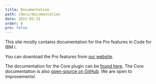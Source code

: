 ```yaml
---
title: Documentation
path: /docs/documentation
date: 2021-05-31
order: 0
pro: false
---
```


This site mostly contains documentation for the Pro features in Code for IBM i.

You can download the Pro features from [our website](https://code.ileditor.dev/).

The documentation for the Core plugin can be [found here](https://halcyon-tech.github.io/code-for-ibmi/#/). The Core documentation is also [open-source on GitHub](https://github.com/halcyon-tech/code-for-ibmi/tree/master/docs). We are open to improvements!